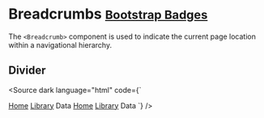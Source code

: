 
<Meta title="Components/Breadcrumbs" />

# Breadcrumbs <small class="bootstrap-docs">[Bootstrap Badges](https://getbootstrap.com/docs/5.3/components/breadcrumb/)</small>

The `<Breadcrumb>` component is used to indicate the current page location within a navigational hierarchy.

<Canvas>
  <Story of={BreadcrumbStories.Basic} />
</Canvas>

<Controls of={BreadcrumbStories.Basic} />

## Divider
<Canvas withSource="none">
  <Story of={BreadcrumbStories.Divider} />
</Canvas>

<Source dark language="html" code={`
<script lang="ts">
</script>

<Breadcrumb divider="・">
  <BreadcrumbItem>
    <a href="#home">Home</a>
  </BreadcrumbItem>
  <BreadcrumbItem>
    <a href="#library">Library</a>
  </BreadcrumbItem>
  <BreadcrumbItem active>Data</BreadcrumbItem>
</Breadcrumb>

<Breadcrumb divider="⟫">
  <BreadcrumbItem>
    <a href="#home">Home</a>
  </BreadcrumbItem>
  <BreadcrumbItem>
    <a href="#library">Library</a>
  </BreadcrumbItem>
  <BreadcrumbItem active>Data</BreadcrumbItem>
</Breadcrumb>
`} />
